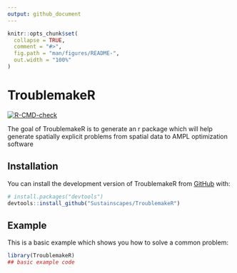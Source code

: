 ```yaml
---
output: github_document
---
```


<!-- README.md is generated from README.Rmd. Please edit that file -->

```r
knitr::opts_chunk$set(
  collapse = TRUE,
  comment = "#>",
  fig.path = "man/figures/README-",
  out.width = "100%"
)
```

# TroublemakeR

<!-- badges: start -->
[![R-CMD-check](https://github.com/Sustainscapes/TroublemakeR/actions/workflows/R-CMD-check.yaml/badge.svg)](https://github.com/Sustainscapes/TroublemakeR/actions/workflows/R-CMD-check.yaml)
<!-- badges: end -->

The goal of TroublemakeR is to generate an r package which will help generate spatially explicit problems from spatial data to AMPL optimization software

## Installation

You can install the development version of TroublemakeR from [GitHub](https://github.com/) with:

``` r
# install.packages("devtools")
devtools::install_github("Sustainscapes/TroublemakeR")
```

## Example

This is a basic example which shows you how to solve a common problem:

```r
library(TroublemakeR)
## basic example code
```

